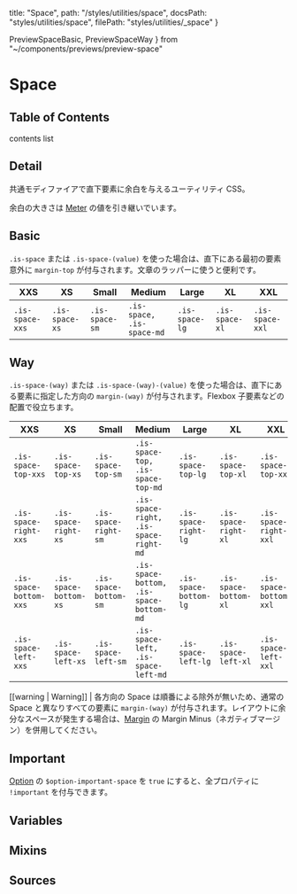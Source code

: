   title: "Space",
  path: "/styles/utilities/space",
  docsPath: "styles/utilities/space",
  filePath: "styles/utilities/_space"
}

  PreviewSpaceBasic,
  PreviewSpaceWay
} from "~/components/previews/preview-space"

# Space

## Table of Contents

contents list

## Detail

共通モディファイアで直下要素に余白を与えるユーティリティ CSS。

余白の大きさは [Meter](/configs/variables/meter) の値を引き継いでいます。

## Basic

`.is-space` または `.is-space-(value)` を使った場合は、直下にある最初の要素意外に `margin-top` が付与されます。文章のラッパーに使うと便利です。

<PreviewSpaceBasic />

| XXS             | XS             | Small          | Medium                    | Large          | XL             | XXL             |
| --------------- | -------------- | -------------- | ------------------------- | -------------- | -------------- | --------------- |
| `.is-space-xxs` | `.is-space-xs` | `.is-space-sm` | `.is-space, .is-space-md` | `.is-space-lg` | `.is-space-xl` | `.is-space-xxl` |

## Way

`.is-space-(way)` または `.is-space-(way)-(value)` を使った場合は、直下にある要素に指定した方向の `margin-(way)` が付与されます。Flexbox 子要素などの配置で役立ちます。

<PreviewSpaceWay />

| XXS                    | XS                    | Small                 | Medium                                  | Large                 | XL                    | XXL                    |
| ---------------------- | --------------------- | --------------------- | --------------------------------------- | --------------------- | --------------------- | ---------------------- |
| `.is-space-top-xxs`    | `.is-space-top-xs`    | `.is-space-top-sm`    | `.is-space-top, .is-space-top-md`       | `.is-space-top-lg`    | `.is-space-top-xl`    | `.is-space-top-xxl`    |
| `.is-space-right-xxs`  | `.is-space-right-xs`  | `.is-space-right-sm`  | `.is-space-right, .is-space-right-md`   | `.is-space-right-lg`  | `.is-space-right-xl`  | `.is-space-right-xxl`  |
| `.is-space-bottom-xxs` | `.is-space-bottom-xs` | `.is-space-bottom-sm` | `.is-space-bottom, .is-space-bottom-md` | `.is-space-bottom-lg` | `.is-space-bottom-xl` | `.is-space-bottom-xxl` |
| `.is-space-left-xxs`   | `.is-space-left-xs`   | `.is-space-left-sm`   | `.is-space-left, .is-space-left-md`     | `.is-space-left-lg`   | `.is-space-left-xl`   | `.is-space-left-xxl`   |

[[warning | Warning]]
| 各方向の Space は順番による除外が無いため、通常の Space と異なりすべての要素に `margin-(way)` が付与されます。レイアウトに余分なスペースが発生する場合は、[Margin](/styles/utilities/margin) の Margin Minus（ネガティブマージン）を併用してください。

## Important

[Option](/configs/variables/option#option-important-xxxx) の `$option-important-space` を `true` にすると、全プロパティに `!important` を付与できます。

## Variables

<PreviewVariablesSingle filePath={meta.filePath} viewCompiled={true} />

## Mixins

<PreviewMixins filePath={meta.filePath} />

## Sources

<PreviewSources
  title={meta.title}
  docsPath={meta.docsPath}
  scssPath={meta.filePath}
/>
